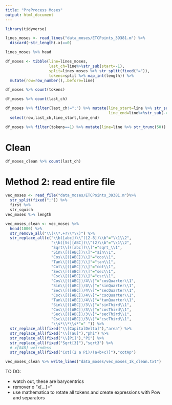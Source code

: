 ```yaml
---
title: "PreProcess Moses"
output: html_document
---
```


```r
library(tidyverse)
```

```r
lines_moses <- read_lines("data_moses/ETCPoints_39381.m") %>%
  discard(~str_length(.x)==0)
```

```r
lines_moses %>% head
```

```r
df_moses <- tibble(line=lines_moses,
                   last_ch=line%>%str_sub(start=-1),
                   split=lines_moses %>% str_split(fixed("=")),
                   tokens=split %>% map_int(length)) %>%
  mutate(row=row_number(),.before=line)
```

```r
df_moses %>% count(tokens)
```

```r
df_moses %>% count(last_ch)
```

```r
df_moses %>% filter(last_ch!=";") %>% mutate(line_start=line %>% str_sub(end=40),
                                             line_end=line%>%str_sub(-40),.after=row) %>%
  select(row,last_ch,line_start,line_end)
```


```r
df_moses %>% filter(tokens==1) %>% mutate(line=line %>% str_trunc(50))
```

# Clean

```r
df_moses_clean %>% count(last_ch)
```

# Method 2: read entire file

```r
vec_moses <- read_file("data_moses/ETCPoints_39381.m")%>%
  str_split(fixed(";")) %>%
  first %>%
  str_squish
vec_moses %>% length
```

```r
vec_moses_clean <- vec_moses %>%
  head(1000) %>%
  str_remove_all("\\(\\*.+?\\*\\)") %>%
  str_replace_all(c("\\b([abc])\\^([2-8])\\b"="\\1\\2",
                    "\\b([Ss][ABC])\\^(2)\\b"="\\1\\2",
                    "Sqrt\\[([abc])\\]"="sqrt_\\1",
                    "Sin\\[([ABC])\\]"="sin\\1",
                    "Cos\\[([ABC])\\]"="cos\\1",
                    "Tan\\[([ABC])\\]"="tan\\1",
                    "Cot\\[([ABC])\\]"="cot\\1",
                    "Sec\\[([ABC])\\]"="sec\\1",
                    "Csc\\[([ABC])\\]"="csc\\1",
                    "Cos\\[([ABC])/4\\]"="cosQuarter\\1",
                    "Sin\\[([ABC])/4\\]"="sinQuarter\\1",
                    "Sec\\[([ABC])/4\\]"="secQuarter\\1",
                    "Csc\\[([ABC])/4\\]"="cscQuarter\\1",
                    "Tan\\[([ABC])/4\\]"="tanQuarter\\1",
                    "Sin\\[([ABC])/3\\]"="sinThird\\1",
                    "Cos\\[([ABC])/3\\]"="cosThird\\1",
                    "Sec\\[([ABC])/3\\]"="secThird\\1",
                    "Csc\\[([ABC])/3\\]"="cscThird\\1",
                    "\\s*\\*\\s*"=" ")) %>%
  str_replace_all(fixed("\\[CapitalDelta]"),"area") %>%
  str_replace_all(fixed("\\[Tau]"),"phi") %>%
  str_replace_all(fixed("\\[Pi]"),"Pi") %>%
  str_replace_all(fixed("Sqrt[3]"),"sqrt3") %>%
  # x[848] weirndess
  str_replace_all(fixed("Cot[(2 a Pi)/(a+b+c)]"),"cotAp")
```

```r
vec_moses_clean %>% write_lines("data_moses/vec_moses_1k_clean.txt")
```

TO DO:

- watch out, these are barycentrics
- remover o "x[...]="
- use mathematica to rotate all tokens and create expressions with Pow and separators


